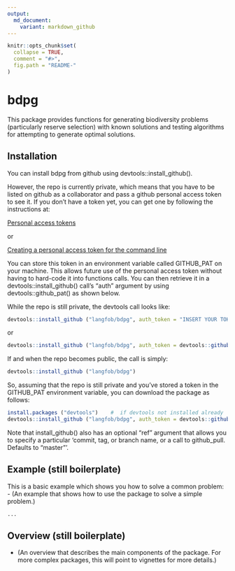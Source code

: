 ```yaml
---
output:
  md_document:
    variant: markdown_github
---
```


<!-- README.md is generated from README.Rmd. Please edit that file -->

```r
knitr::opts_chunk$set(
  collapse = TRUE,
  comment = "#>",
  fig.path = "README-"
)
```
# bdpg

This package provides functions for generating biodiversity 
problems (particularly reserve selection) with known solutions and 
testing algorithms for attempting to generate optimal solutions.

## Installation  
You can install bdpg from github using devtools::install_github().  

However, 
the repo is currently private, which means that you have to be listed on github 
as a collaborator and pass a github personal access token to see it. 
If you don't have a token yet, you can get one by following the instructions at:  

[Personal access tokens](https://github.com/settings/tokens)  

or  

[Creating a personal access token for the command line](https://help.github.com/articles/creating-a-personal-access-token-for-the-command-line/)  

You can store this token in an environment variable called GITHUB_PAT on your 
machine.  This allows future use of the personal access token without having 
to hard-code it into functions calls. 
You can then retrieve it in a devtools::install_github() call's "auth" argument 
by using devtools::github_pat() as shown below.  

While the repo is still private, the devtools call looks like:  
```R
devtools::install_github ("langfob/bdpg", auth_token = "INSERT YOUR TOKEN STRING HERE")
```
or
```R
devtools::install_github ("langfob/bdpg", auth_token = devtools::github_pat())
```
If and when the repo becomes public, the call is simply:
```R
devtools::install_github ("langfob/bdpg")
```

So, assuming that the repo is still private and you've stored a token in the 
GITHUB_PAT environment variable, you can download the package as follows:  
```R
install.packages ("devtools")    #  if devtools not installed already
devtools::install_github ("langfob/bdpg", auth_token = devtools::github_pat())
```

Note that install_github() also has an optional "ref" argument that allows 
you to specify a particular 'commit, tag, or branch name, or a call to github_pull. Defaults to "master"'.  

## Example  (still boilerplate)
This is a basic example which shows you how to solve a common problem:  
- (An example that shows how to use the package to solve a simple problem.)
```R
...
```

## Overview  (still boilerplate)
- (An overview that describes the main components of the package. For more complex packages, this will point to vignettes for more details.)   

